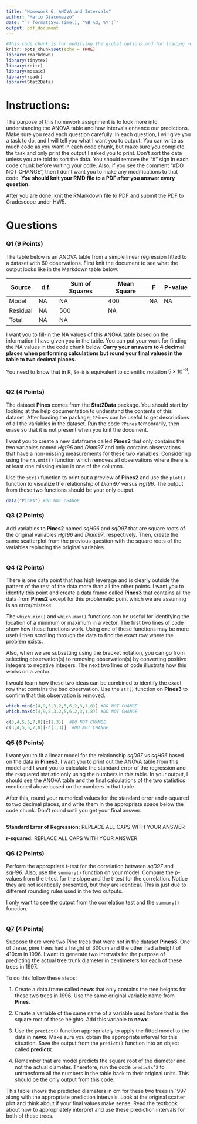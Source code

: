 ```yaml
---
title: "Homework 6: ANOVA and Intervals"
author: "Mario Giacomazzo"
date: "`r format(Sys.time(), '%B %d, %Y')`"
output: pdf_document
---
```


```r
#This code chunk is for modifying the global options and for loading required R packages
knitr::opts_chunk$set(echo = TRUE)
library(rmarkdown)
library(tinytex)
library(knitr)
library(mosaic)
library(readr)
library(Stat2Data)
```

# Instructions:

The purpose of this homework assignment is to look more into understanding the ANOVA table and how intervals enhance our predictions. Make sure you read each question carefully. In each question, I will give you a task to do, and I will tell you what I want you to output. You can write as much code as you want in each code chunk, but make sure you complete the task and only print the output I asked you to print. Don't sort the data unless you are told to sort the data. You should remove the "#" sign in each code chunk before writing your code. Also, if you see the comment "#DO NOT CHANGE", then I don't want you to make any modifications to that code. **You should knit your RMD file to a PDF after you answer every question.**

After you are done, knit the RMarkdown file to PDF and submit the PDF to Gradescope under HW5.

# Questions

### Q1 (9 Points)

The table below is an ANOVA table from a simple linear regression fitted to a dataset with 60 observations. First knit the document to see what the output looks like in the Markdown table below: 

|**Source**|**d.f.**|**Sum of Squares**|**Mean Square**|**F**|**P-value**|
|----------|--------|------------------|---------------|-----|-----------|
|Model|NA|NA|400|NA|NA|
|Residual|NA|500|NA||
|Total|NA|NA||||

I want you to fill-in the NA values of this ANOVA table based on the information I have given you in the table. You can put your work for finding the NA values in the code chunk below. **Carry your answers to 4 decimal places when performing calculations but round your final values in the table to two decimal places.**

You need to know that in R, `5e-8` is equivalent to scientific notation $5\times 10^{-8}$.

```r

```



### Q2 (4 Points)

The dataset **Pines** comes from the **Stat2Data** package. You should start by looking at the help documentation to understand the contents of this dataset. After loading the package, `?Pines` can be useful to get descriptions of all the variables in the dataset. Run the code `?Pines` temporarily, then erase so that it is not present when you knit the document.

I want you to create a new dataframe called **Pines2** that only contains the two variables named *Hgt96* and *Diam97* and only contains observations that have a non-missing measurements for these two variables. Considering using the `na.omit()` function which removes all observations where there is at least one missing value in one of the columns.

Use the `str()` function to print out a preview of **Pines2** and use the `plot()` function to visualize the relationship of *Diam97* versus *Hgt96*. The output from these two functions should be your only output.

```r
data("Pines") #DO NOT CHANGE


```




### Q3 (2 Points)

Add variables to **Pines2** named *sqH96* and *sqD97* that are square roots of the original variables *Hgt96* and *Diam97*, respectively. Then, create the same scatterplot from the previous question with the square roots of the variables replacing the original variables. 

```r

```

### Q4 (2 Points)

There is one data point that has high leverage and is clearly outside the pattern of the rest of the data more than all the other points. I want you to identify this point and create a data frame called **Pines3** that contains all the data from **Pines2** except for this problematic point which we are assuming is an error/mistake. 

The `which.min()` and `which.max()` functions can be useful for identifying the location of a minimum or maximum in a vector. The first two lines of code show how these functions work. Using one of these functions may be more useful then scrolling through the data to find the exact row where the problem exists.

Also, when we are subsetting using the bracket notation, you can go from selecting observation(s) to removing observation(s) by converting positive integers to negative integers. The next two lines of code illustrate how this works on a vector.

I would learn how these two ideas can be combined to identify the exact row that contains the bad observation. Use the `str()` function on **Pines3** to confirm that this observation is removed.

```r
which.min(c(4,9,5,3,2,5,6,2,3,1,8)) #DO NOT CHANGE
which.max(c(4,9,5,3,2,5,6,2,3,1,8)) #DO NOT CHANGE

c(3,4,5,6,7,8)[c(1,3)]  #DO NOT CHANGE
c(3,4,5,6,7,8)[-c(1,3)]  #DO NOT CHANGE


```



### Q5 (6 Points)

I want you to fit a linear model for the relationship *sqD97* vs *sqH96* based on the data in **Pines3**. I want you to print out the ANOVA table from this model and I want you to calculate the standard error of the regression and the r-squared statistic only using the numbers in this table. In your output, I should see the ANOVA table and the final calculations of the two statistics mentioned above based on the numbers in that table.

After this, round your numerical values for the standard error and r-squared to two decimal places, and write them in the appropriate space below the code chunk. Don't round until you get your final answer.



```r

```

**Standard Error of Regression:** REPLACE ALL CAPS WITH YOUR ANSWER

**r-squared:** REPLACE ALL CAPS WITH YOUR ANSWER



### Q6 (2 Points)

Perform the appropriate t-test for the correlation between *sqD97* and *sqH96*. Also, use the `summary()` function on your model. Compare the p-values from the t-test for the slope and the t-test for the correlation. Notice they are not identically presented, but they are identical. This is just due to different rounding rules used in the two outputs.

I only want to see the output from the correlation test and the `summary()` function.

```r

```



### Q7 (4 Points)

Suppose there were two Pine trees that were not in the dataset **Pines3**. One of these, pine trees had a height of 300cm and the other had a height of 410cm in 1996. I want to generate two intervals for the purpose of predicting the actual tree trunk diameter in centimeters for each of these trees in 1997. 

To do this follow these steps:

1. Create a data.frame called **newx** that only contains the tree heights for these two trees in 1996. Use the same original variable name from **Pines**.

2. Create a variable of the same name of a variable used before that is the square root of these heights. Add this variable to **newx**.

3. Use the `predict()` function appropriately to apply the fitted model to the data in **newx**. Make sure you obtain the appropriate interval for this situation. Save the output from the `predict()` function into an object called **predictx**.

4. Remember that are model predicts the square root of the diameter and not the actual diameter. Therefore, run the code `predictx^2` to untransform all the numbers in the table back to their original units. This should be the only output from this code. 

This table shows the predicted diameters in cm for these two trees in 1997 along with the appropriate prediction intervals. Look at the original scatter plot and think about if your final values make sense. Read the textbook about how to appropriately interpret and use these prediction intervals for both of these trees.

```r

```

